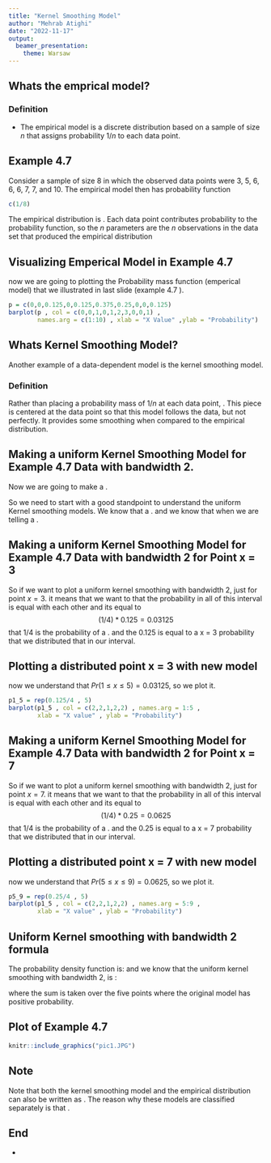 ```yaml
---
title: "Kernel Smoothing Model"
author: "Mehrab Atighi"
date: "2022-11-17"
output: 
  beamer_presentation: 
    theme: Warsaw
---
```


## Whats the emprical model?

### Definition
- The empirical model is a discrete distribution based on a sample of size $n$
that assigns probability $1/n$ to each data point.

## Example 4.7 

Consider a sample of size 8 in which the observed data points were 3, 5, 6, 6, 6, 7, 7,
and 10. The empirical model then has probability function
\footnotesize
\begin{equation*}
p (x) =
\begin{cases}
0.125, &x=3\\
0.125, & x=5\\
0.375, & x=6\\
0.25, & x=7\\
0.125, & x=10
\end{cases}
\end{equation*}
\normalsize

```r
c(1/8)
```

The empirical distribution is \textcolor{blue}{a data-dependent distribution}. Each data point contributes
probability \textcolor{blue}{$1/n$} to the probability function, so the $n$ parameters are the $n$ observations in the data set that produced the empirical distribution


## Visualizing Emperical Model in Example 4.7
\footnotesize
now we are going to plotting the Probability mass function (emperical model) that we illustrated in last slide (example 4.7 ).
```r
p = c(0,0,0.125,0,0.125,0.375,0.25,0,0,0.125)
barplot(p , col = c(0,0,1,0,1,2,3,0,0,1) , 
        names.arg = c(1:10) , xlab = "X Value" ,ylab = "Probability")
```
\normalsize

## Whats Kernel Smoothing Model?

Another example of a data-dependent model is the kernel smoothing model.\newline

### Definition

Rather than placing a probability mass of $1/n$ at
each data point, \textcolor{blue}{a continuous density function with area $1/n$ replaces the data point}. This piece is centered at the data point so that this model follows the data, but not perfectly. It provides some smoothing when compared to the empirical distribution. 

## Making a uniform Kernel Smoothing Model for Example 4.7 Data with bandwidth 2.

Now we are going to make a \textcolor{blue}{uniform kernel with bandwidth equal 2}.\newline

So we need to start with a good standpoint to understand the uniform Kernel smoothing models.\newline
We know that a \textcolor{purple}{uniform Distribution have \textcolor{blue}{equal probability} in all of that Domain}. and we know that when we are telling a \textcolor{purple}{bandwidth is equal to 2, it means that if we are in point x, we are speaking about this interval :\newline
\textcolor{blue}{$$ \forall x \in [x-2  , x + 2] $$}}.


## Making a uniform Kernel Smoothing Model for Example 4.7 Data with bandwidth 2 for Point x = 3

So if we want to plot a uniform kernel smoothing with bandwidth 2, just for point $x = 3$.\newline
it means that we want to \textcolor{blue}{distribute 0.125 to the $[1 , 5]$ interval.} that the probability in all of this interval is equal with each other and its equal to 
$$(1/4) * 0.125 = 0.03125$$
that 1/4 is the probability of a \textcolor{blue}{uniform distribution in an interval with length equal 4}. and the 0.125 is equal to a x = 3 probability that we distributed that in our interval.


## Plotting a distributed point x = 3 with new model

now we understand that $Pr(1 \leq x \leq 5) = 0.03125$, so we plot it.\newline

```r
p1_5 = rep(0.125/4 , 5)
barplot(p1_5 , col = c(2,2,1,2,2) , names.arg = 1:5 ,
        xlab = "X value" , ylab = "Probability")
```



## Making a uniform Kernel Smoothing Model for Example 4.7 Data with bandwidth 2 for Point x = 7

So if we want to plot a uniform kernel smoothing with bandwidth 2, just for point $x = 7$.\newline
it means that we want to \textcolor{blue}{distribute 0.25 to the $[5 , 9]$ interval.} that the probability in all of this interval is equal with each other and its equal to 
$$(1/4) * 0.25 = 0.0625$$
that 1/4 is the probability of a \textcolor{blue}{uniform distribution in an interval with length equal 4}. and the 0.25 is equal to a x = 7 probability that we distributed that in our interval.


## Plotting a distributed point x = 7 with new model

now we understand that $Pr(5 \leq x \leq 9) = 0.0625$, so we plot it.\newline

```r
p5_9 = rep(0.25/4 , 5)
barplot(p1_5 , col = c(2,2,1,2,2) , names.arg = 5:9 ,
        xlab = "X value" , ylab = "Probability")
```

## Uniform Kernel smoothing with bandwidth 2 formula

The probability density function is:\newline
\begin{equation*}
f(x) = \sum_{j = 1}^{5}{p(x_j)K_{j}(x)}
\end{equation*}
\newline
and we know that the uniform kernel smoothing with bandwidth 2, is :\newline
\begin{equation*}
K_j(x) = 
\begin{cases}
0 , &|x - x_j| > 2,\\
0.25, &|x - x_j| \leq 2
\end{cases}
\end{equation*}

where the sum is taken over the five points where the original model has positive
probability.

## Plot of Example 4.7
```r
knitr::include_graphics("pic1.JPG")
```


## Note

Note that both the kernel smoothing model and the empirical distribution can also be written as \textcolor{blue}{mixture distributions}. The reason why these models are classified separately is that \textcolor{blue}{the number of components relates to the sample size rather than to the phenomenon and its random variable}.

## End
\huge   
- \textcolor{blue}{Thanks for your attention}